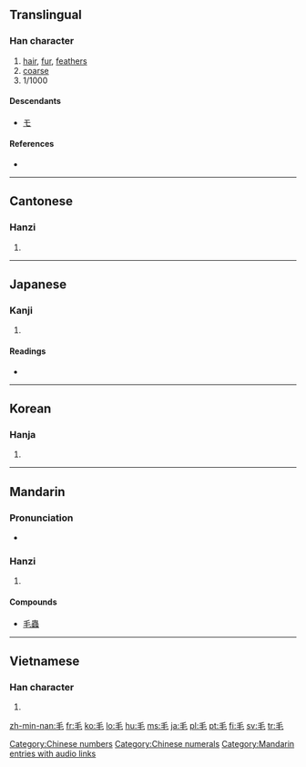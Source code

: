 ==Translingual==
{{stroke order|type=animate}}

===Han character===
{{Han char|rn=82|rad=毛|as=00|sn=4|four=2071<sub>4</sub>|canj=竹手山 (HQU)}}

# [[hair]], [[fur]], [[feather]]s
# [[coarse]]
# 1/1000

====Descendants====
* [[モ]]

====References====
* {{Han ref|kx=0591.220|dkj=16772|dj=0983.260|hdz=31994.010|uh=6BDB|ud=27611|bh=A4F2|bd=42226}}

[[Category:Chinese numbers]]
[[Category:Chinese numerals]]

----

==Cantonese==

===Hanzi===
{{yue-hanzi|jyut=|y=mou4}}

# {{defn|Cantonese|sort=毛00}}

----

==Japanese==

===Kanji===
{{ja-kanji|grade=2|rs=毛00}}

# {{defn|Japanese|sort=毛00}}

====Readings====
* {{ja-readings|on=[[もう]] (mō), [[ぼう]] (bō)|kun=[[け]] (ke)}}

----

==Korean==

===Hanja===
{{ko-hanja|hangeul=모|eumhun=털|rv=mo|mr=mo|y=mo}}

# {{defn|Korean|sort=毛00}}

----

==Mandarin==

===Pronunciation===
*{{audio|zh-máo.ogg|audio}}

===Hanzi===
{{cmn-hanzi|pin=[[máo]] ([[mao2]])|wg=mao<sup>2</sup>}}

# {{defn|Mandarin|sort=毛00}}

====Compounds====
* [[毛蟲]]

[[Category:Mandarin entries with audio links]]

----

==Vietnamese==

===Han character===
{{vi-hantu|[[mao]], [[mau]], [[mào]]|rs=毛00}}

# {{defn|Vietnamese|sort=毛00}}

[[zh-min-nan:毛]]
[[fr:毛]]
[[ko:毛]]
[[lo:毛]]
[[hu:毛]]
[[ms:毛]]
[[ja:毛]]
[[pl:毛]]
[[pt:毛]]
[[fi:毛]]
[[sv:毛]]
[[tr:毛]]